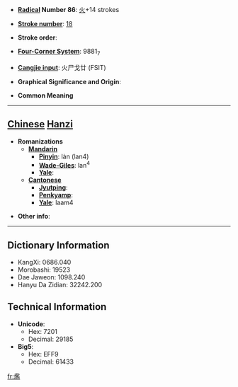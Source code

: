 * '''[[Wiktionary:Chinese radical index| Radical]] Number 86''': [[Wiktionary:Chinese radical index 火|火]]+14 strokes

* '''[[Wiktionary:Chinese total strokes index|Stroke number]]''': [[Wiktionary:Chinese total strokes index 18|18]]

* '''Stroke order''': 

* '''[[Wiktionary:Chinese four corner index|Four-Corner System]]''': 9881<sub>7</sub>

* '''[[Wiktionary:Chinese Cangjie index|Cangjie input]]''': 火尸戈廿 (FSIT)

* '''Graphical Significance and Origin''': 

* '''Common Meaning'''

----

== [[Chinese]] [[Hanzi]] ==

* '''Romanizations'''
** '''[[Mandarin]]'''
*** '''[[Pinyin]]''': làn (lan4)
*** '''[[Wade-Giles]]''': lan<sup>4</sup>
*** '''[[Yale]]''': 
** '''[[Cantonese]]'''
*** '''[[Jyutping]]''':
*** '''[[Penkyamp]]''': 
*** '''[[Yale]]''': laam4

* '''Other info''': 

----

== Dictionary Information ==

* KangXi: 0686.040
* Morobashi: 19523
* Dae Jaweon: 1098.240
* Hanyu Da Zidian: 32242.200

== Technical Information ==

* '''Unicode''':
** Hex: 7201
** Decimal: 29185
* '''Big5''':
** Hex: EFF9
** Decimal: 61433

[[fr:爁]]